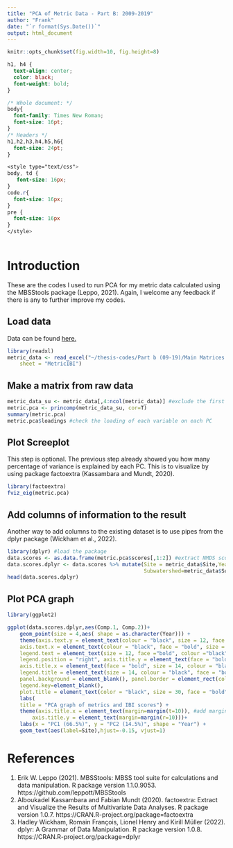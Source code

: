 ```yaml
---
title: "PCA of Metric Data - Part B: 2009-2019"
author: "Frank"
date: "`r format(Sys.Date())`"
output: html_document
---
```


```r
knitr::opts_chunk$set(fig.width=10, fig.height=8)
```

```css
h1, h4 {
  text-align: center;
  color: black;
  font-weight: bold;
}

/* Whole document: */
body{
  font-family: Times New Roman;
  font-size: 16pt;
}
/* Headers */
h1,h2,h3,h4,h5,h6{
  font-size: 24pt;
}

<style type="text/css">
body, td {
   font-size: 16px;
}
code.r{
  font-size: 16px;
}
pre {
  font-size: 16px
}
</style>
  
```

# Introduction

These are the codes I used to run PCA for my metric data calculated using the MBSStools package (Leppo, 2021). Again, I welcome any feedback if there is any to further improve my codes.

## Load data

Data can be found [here.](https://github.com/tquach123/thesis-codes "Frank's GitHub")

```r
library(readxl)
metric_data <- read_excel("~/thesis-codes/Part b (09-19)/Main Matrices No Zero.xlsx", 
    sheet = "MetricIBI")
```

## Make a matrix from raw data

```r
metric_data_su <- metric_data[,4:ncol(metric_data)] #exclude the first column that contains SU information
metric.pca <- princomp(metric_data_su, cor=T)
summary(metric.pca)
metric.pca$loadings #check the loading of each variable on each PC
```

## Plot Screeplot

This step is optional. The previous step already showed you how many percentage of variance is explained by each PC. This is to visualize by using package factoextra (Kassambara and Mundt, 2020).

```r
library(factoextra)
fviz_eig(metric.pca)
```

## Add columns of information to the result

Another way to add columns to the existing dataset is to use pipes from the dplyr package (Wickham et al., 2022).

```r
library(dplyr) #load the package
data.scores <- as.data.frame(metric.pca$scores[,1:2]) #extract NMDS scores
data.scores.dplyr <- data.scores %>% mutate(Site = metric_data$Site,Year=metric_data$Year,
                                            Subwatershed=metric_data$Subwatershed)
head(data.scores.dplyr)
```

## Plot PCA graph

```r
library(ggplot2)

ggplot(data.scores.dplyr,aes(Comp.1, Comp.2))+ 
    geom_point(size = 4,aes( shape = as.character(Year))) +
    theme(axis.text.y = element_text(colour = "black", size = 12, face = "bold"), 
    axis.text.x = element_text(colour = "black", face = "bold", size = 12), 
    legend.text = element_text(size = 12, face ="bold", colour ="black"), 
    legend.position = "right", axis.title.y = element_text(face = "bold", size = 14), 
    axis.title.x = element_text(face = "bold", size = 14, colour = "black"), 
    legend.title = element_text(size = 14, colour = "black", face = "bold"), 
    panel.background = element_blank(), panel.border = element_rect(colour = "black", fill = NA, size = 1.2),
    legend.key=element_blank(),
    plot.title = element_text(color = "black", size = 30, face = "bold", hjust = 0.5)) + 
    labs(
    title = "PCA graph of metrics and IBI scores") + 
    theme(axis.title.x = element_text(margin=margin(t=10)), #add margin to x-axis title
        axis.title.y = element_text(margin=margin(r=10)))+
    labs(x = "PC1 (66.5%)", y = "PC2 (14.5%)", shape = "Year") +
    geom_text(aes(label=Site),hjust=-0.15, vjust=1)
```




# References
1. Erik W. Leppo (2021). MBSStools: MBSS tool suite for calculations and data manipulation. R package
  version 1.1.0.9053. https://github.com/leppott/MBSStools
2. Alboukadel Kassambara and Fabian Mundt (2020). factoextra: Extract and Visualize the Results of
  Multivariate Data Analyses. R package version 1.0.7. https://CRAN.R-project.org/package=factoextra
3. Hadley Wickham, Romain François, Lionel Henry and Kirill Müller (2022). dplyr: A Grammar of Data
  Manipulation. R package version 1.0.8. https://CRAN.R-project.org/package=dplyr
